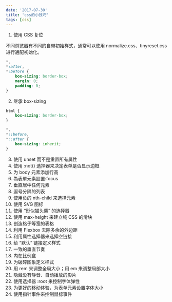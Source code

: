 ```yaml
---
date: '2017-07-30'
title: 'css的小技巧'
tags: [css]
---
```


1. 使用 CSS 复位

不同浏览器有不同的自带初始样式，通常可以使用 normalize.css、tinyreset.css 进行通配初始化。

```css
*,
*:after,
*:before {
	box-sizing: border-box;
	margin: 0;
	padding: 0;
}
```

2. 继承 box-sizing

```css
html {
	box-sizing: border-box;
}

*,
*::before,
*::after {
	box-sizing: inherit;
}
```

3. 使用 unset 而不是重置所有属性
4. 使用 :not() 选择器来决定表单是否显示边框
5. 为 body 元素添加行高
6. 為表單元素設置:focus
7. 垂直居中任何元素
8. 逗号分隔的列表
9. 使用负的 nth-child 来选择元素
10. 使用 SVG 图标
11. 使用 “形似猫头鹰” 的选择器
12. 使用 max-height 来建立纯 CSS 的滑块
13. 创造格子等宽的表格
14. 利用 Flexbox 去除多余的外边距
15. 利用属性选择器来选择空链接
16. 给 “默认” 链接定义样式
17. 一致的垂直节奏
18. 内在比例盒
19. 为破碎图象定义样式
20. 用 rem 来调整全局大小；用 em 来调整局部大小
21. 隐藏没有静音、自动播放的影片
22. 使用选择器 :root 来控制字体弹性
23. 为更好的移动体验，为表单元素设置字体大小
24. 使用指针事件來控制鼠标事件
